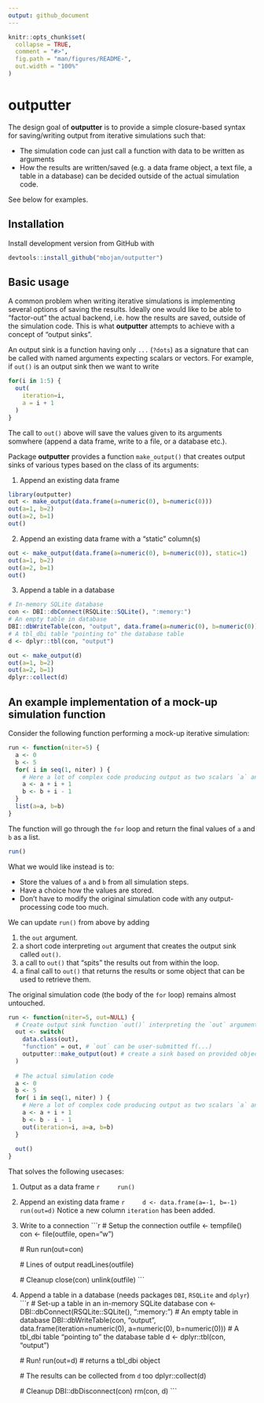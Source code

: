 ```yaml
---
output: github_document
---
```


```r
knitr::opts_chunk$set(
  collapse = TRUE,
  comment = "#>",
  fig.path = "man/figures/README-",
  out.width = "100%"
)
```





# outputter

The design goal of **outputter** is to provide a simple closure-based syntax for saving/writing output from iterative simulations such that:

- The simulation code can just call a function with data to be written as arguments
- How the results are written/saved (e.g. a data frame object, a text file, a table in a database) can be decided outside of the actual simulation code.

See below for examples.




## Installation

Install development version from GitHub with

```r
devtools::install_github("mbojan/outputter")
```







## Basic usage

A common problem when writing iterative simulations is implementing several options of saving the results. Ideally one would like to be able to "factor-out" the actual backend, i.e. how the results are saved, outside of the simulation code. This is what **outputter** attempts to achieve with a concept of "output sinks".

An output sink is a function having only `...` (`?dots`) as a signature that can be called with named arguments expecting scalars or vectors. For example, if `out()` is an output sink then we want to write

```r
for(i in 1:5) {
  out( 
    iteration=i,
    a = i + 1
  )
}
```

The call to `out()` above will save the values given to its arguments somwhere (append a data frame, write to a file, or a database etc.).

Package **outputter** provides a function `make_output()` that creates output sinks of various types based on the class of its arguments:

1. Append an existing data frame
  ```r
  library(outputter)
  out <- make_output(data.frame(a=numeric(0), b=numeric(0)))
  out(a=1, b=2)
  out(a=2, b=1)
  out()
  ```
2. Append an existing data frame with a "static" column(s)
  ```r
  out <- make_output(data.frame(a=numeric(0), b=numeric(0)), static=1)
  out(a=1, b=2)
  out(a=2, b=1)
  out()
  ```
3. Append a table in a database
  ```r
  # In-memory SQLite database
  con <- DBI::dbConnect(RSQLite::SQLite(), ":memory:")
  # An empty table in database
  DBI::dbWriteTable(con, "output", data.frame(a=numeric(0), b=numeric(0)))
  # A tbl_dbi table "pointing to" the database table
  d <- dplyr::tbl(con, "output")
  
  out <- make_output(d)
  out(a=1, b=2)
  out(a=2, b=1)
  dplyr::collect(d)
  ```









## An example implementation of a mock-up simulation function

Consider the following function performing a mock-up iterative simulation:

```r
run <- function(niter=5) {
  a <- 0
  b <- 5
  for( i in seq(1, niter) ) {
    # Here a lot of complex code producing output as two scalars `a` and `b`
    a <- a + i + 1
    b <- b + i - 1
  }
  list(a=a, b=b)
}
```

The function will go through the `for` loop and return the final values of `a` and `b` as a list.

```r
run()
```

What we would like instead is to:

- Store the values of `a` and `b` from all simulation steps.
- Have a choice how the values are stored.
- Don't have to modify the original simulation code with any output-processing code too much.

We can update `run()` from above by adding

1. the `out` argument.
2. a short code interpreting `out` argument that creates the output sink called `out()`.
3. a call to `out()` that "spits" the results out from within the loop.
4. a final call to `out()` that returns the results or some object that can be used to retrieve them.

The original simulation code (the body of the `for` loop) remains almost untouched.

```r
run <- function(niter=5, out=NULL) {
  # Create output sink function `out()` interpreting the `out` argument
  out <- switch(
    data.class(out),
    "function" = out, # `out` can be user-submitted f(...)
    outputter::make_output(out) # create a sink based on provided object
  )
  
  # The actual simulation code
  a <- 0
  b <- 5
  for( i in seq(1, niter) ) {
    # Here a lot of complex code producing output as two scalars `a` and `b`
    a <- a + i + 1
    b <- b - i - 1
    out(iteration=i, a=a, b=b)
  }
  
  out()
}
```

That solves the following usecases:

1. Output as a data frame
    ```r
    run()
    ```

2. Append an existing data frame
    ```r
    d <- data.frame(a=-1, b=-1)
    run(out=d)
    ```
    Notice a new column `iteration` has been added.

3. Write to a connection
    ```r
    # Setup the connection
    outfile <- tempfile()
    con <- file(outfile, open="w")
    
    # Run
    run(out=con)
    
    # Lines of output
    readLines(outfile)
    
    # Cleanup
    close(con)
    unlink(outfile)
    ```

4. Append a table in a database (needs packages `DBI`, `RSQLite` and `dplyr`)
    ```r
    # Set-up a table in an in-memory SQLite database
    con <- DBI::dbConnect(RSQLite::SQLite(), ":memory:")
    # An empty table in database
    DBI::dbWriteTable(con, "output", data.frame(iteration=numeric(0), a=numeric(0), b=numeric(0)))
    # A tbl_dbi table "pointing to" the database table
    d <- dplyr::tbl(con, "output")
    
    # Run!
    run(out=d)   # returns a tbl_dbi object
    
    # The results can be collected from `d` too
    dplyr::collect(d)
    
    # Cleanup
    DBI::dbDisconnect(con)
    rm(con, d)
    ```

